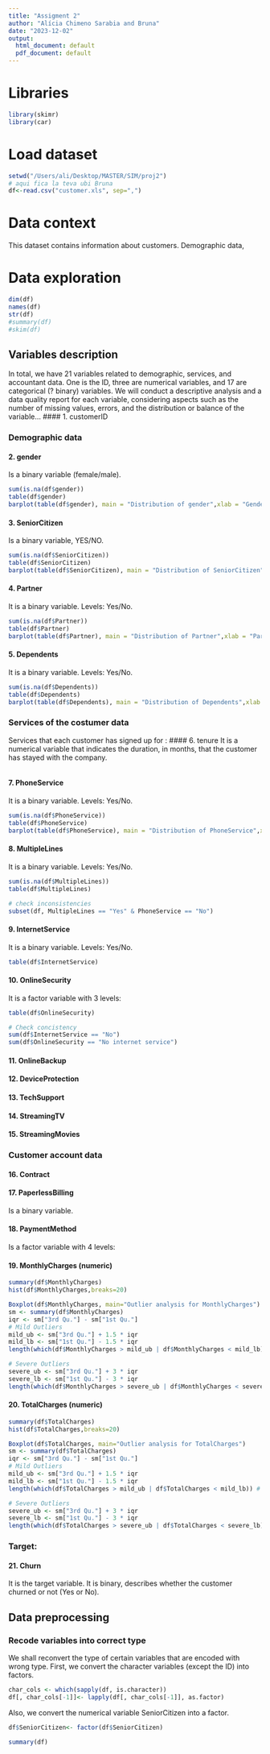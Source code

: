 ```yaml
---
title: "Assigment 2"
author: "Alícia Chimeno Sarabia and Bruna"
date: "2023-12-02"
output:
  html_document: default
  pdf_document: default
---
```


# Libraries
```r
library(skimr)
library(car)
```

# Load dataset
```r
setwd("/Users/ali/Desktop/MASTER/SIM/proj2")
# aqui fica la teva ubi Bruna
df<-read.csv("customer.xls", sep=",")
```

# Data context
This dataset contains information about customers. Demographic data, 

# Data exploration

```r
dim(df)
names(df)
str(df)
#summary(df)
#skim(df)
```

## Variables description
In total, we have 21 variables related to demographic, services, and accountant data. One is the ID, three are numerical variables, and 17 are categorical (? binary) variables. We will conduct a descriptive analysis and a data quality report for each variable, considering aspects such as the number of missing values, errors, and the distribution or balance of the variable...
#### 1. customerID 

### Demographic data
#### 2. gender
Is a binary variable (female/male). 
```r
sum(is.na(df$gender))
table(df$gender)
barplot(table(df$gender), main = "Distribution of gender",xlab = "Gender",col = "skyblue")
```

#### 3. SeniorCitizen
Is a binary variable, YES/NO. 
```r
sum(is.na(df$SeniorCitizen))
table(df$SeniorCitizen)
barplot(table(df$SeniorCitizen), main = "Distribution of SeniorCitizen",xlab = "SeniorCitizen",col = "skyblue")
```

#### 4. Partner
It is a binary variable. Levels: Yes/No. 
```r
sum(is.na(df$Partner))
table(df$Partner)
barplot(table(df$Partner), main = "Distribution of Partner",xlab = "Partner",col = "skyblue")
```


#### 5. Dependents
It is a binary variable. Levels: Yes/No. 
```r
sum(is.na(df$Dependents))
table(df$Dependents)
barplot(table(df$Dependents), main = "Distribution of Dependents",xlab = "Dependents",col = "skyblue")

```

### Services of the costumer data
Services that each customer has signed up for :
#### 6. tenure
It is a numerical variable that indicates the duration, in months, that the customer has stayed with the company. 
```r

```

#### 7. PhoneService 
It is a binary variable. Levels: Yes/No. 
```r
sum(is.na(df$PhoneService))
table(df$PhoneService)
barplot(table(df$PhoneService), main = "Distribution of PhoneService",xlab = "PhoneService",col = "skyblue")
```

#### 8. MultipleLines
It is a binary variable. Levels: Yes/No. 
```r
sum(is.na(df$MultipleLines))
table(df$MultipleLines)
```

```r
# check inconsistencies
subset(df, MultipleLines == "Yes" & PhoneService == "No") 
```


#### 9. InternetService
It is a binary variable. Levels: Yes/No. 

```r
table(df$InternetService)
```

#### 10. OnlineSecurity
It is a factor variable with 3 levels: 
```r
table(df$OnlineSecurity)
```

```r
# Check concistency
sum(df$InternetService == "No")
sum(df$OnlineSecurity == "No internet service")
```


#### 11. OnlineBackup

#### 12. DeviceProtection

#### 13. TechSupport

#### 14. StreamingTV

#### 15. StreamingMovies


### Customer account data
#### 16. Contract

#### 17. PaperlessBilling
Is a binary variable. 

#### 18. PaymentMethod
Is a factor variable with 4 levels: 

#### 19. MonthlyCharges (numeric)

```r
summary(df$MonthlyCharges)
hist(df$MonthlyCharges,breaks=20)
```


```r
Boxplot(df$MonthlyCharges, main="Outlier analysis for MonthlyCharges")
sm <- summary(df$MonthlyCharges)
iqr <- sm["3rd Qu."] - sm["1st Qu."]
# Mild Outliers
mild_ub <- sm["3rd Qu."] + 1.5 * iqr
mild_lb <- sm["1st Qu."] - 1.5 * iqr
length(which(df$MonthlyCharges > mild_ub | df$MonthlyCharges < mild_lb)) # number of mild outliers

# Severe Outliers
severe_ub <- sm["3rd Qu."] + 3 * iqr
severe_lb <- sm["1st Qu."] - 3 * iqr
length(which(df$MonthlyCharges > severe_ub | df$MonthlyCharges < severe_lb)) # number of severe outliers

```


#### 20. TotalCharges (numeric)

```r
summary(df$TotalCharges)
hist(df$TotalCharges,breaks=20)
```


```r
Boxplot(df$TotalCharges, main="Outlier analysis for TotalCharges")
sm <- summary(df$TotalCharges)
iqr <- sm["3rd Qu."] - sm["1st Qu."]
# Mild Outliers
mild_ub <- sm["3rd Qu."] + 1.5 * iqr
mild_lb <- sm["1st Qu."] - 1.5 * iqr
length(which(df$TotalCharges > mild_ub | df$TotalCharges < mild_lb)) # number of mild outliers

# Severe Outliers
severe_ub <- sm["3rd Qu."] + 3 * iqr
severe_lb <- sm["1st Qu."] - 3 * iqr
length(which(df$TotalCharges > severe_ub | df$TotalCharges < severe_lb)) # number of severe outliers

```
### Target: 
#### 21. Churn
It is the target variable. It is binary, describes whether the customer churned or not (Yes or No). 


## Data preprocessing
### Recode variables into correct type
We shall reconvert the type of certain variables that are encoded with wrong type. First, we convert the character variables (except the ID) into factors.
```r
char_cols <- which(sapply(df, is.character))
df[, char_cols[-1]]<- lapply(df[, char_cols[-1]], as.factor) 
```

Also, we convert the numerical variable SeniorCitizen into a factor.  
```r
df$SeniorCitizen<- factor(df$SeniorCitizen)
```

```r
summary(df)
```

